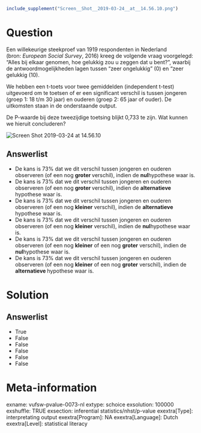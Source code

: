 ```r
include_supplement("Screen__Shot__2019-03-24__at__14.56.10.png")
```

Question
========
Een willekeurige steekproef van 1919 respondenten in Nederland
(bron: *European Social Survey*, 2016) kreeg de volgende vraag
voorgelegd: “Alles bij elkaar genomen, hoe gelukkig zou u zeggen dat u
bent?”, waarbij de antwoordmogelijkheden lagen tussen “zeer ongelukkig”
(0) en “zeer gelukkig (10).  
  
We hebben een t-toets voor twee gemiddelden (independent t-test)
uitgevoerd om te toetsen of er een significant verschil is tussen
jongeren (groep 1: 18 t/m 30 jaar) en ouderen (groep 2: 65 jaar of
ouder). De uitkomsten staan in de onderstaande output.  
  
De P-waarde bij deze tweezijdige toetsing blijkt 0,733 te zijn. Wat
kunnen we hieruit concluderen?   
  
<img src="Screen__Shot__2019-03-24__at__14.56.10.png"
class="fr-fic fr-dii enlargeimage tvcss_2"
alt="Screen Shot 2019-03-24 at 14.56.10" />

Answerlist
----------
* De kans is 73% dat we dit verschil tussen jongeren en ouderen observeren
  (of een nog **groter **verschil), indien de **nul**hypothese waar is.
* De kans is 73% dat we dit verschil tussen jongeren en ouderen observeren
  (of een nog **groter **verschil), indien de **alternatieve** hypothese
  waar is.
* De kans is 73% dat we dit verschil tussen jongeren en ouderen observeren
  (of een nog **kleiner** verschil), indien de **alternatieve** hypothese
  waar is.
* De kans is 73% dat we dit verschil tussen jongeren en ouderen observeren
  (of een nog **kleiner** verschil), indien de **nul**hypothese waar is.
* De kans is 73% dat we dit verschil tussen jongeren en ouderen observeren
  (of een nog **kleiner** of een nog **groter** verschil), indien de
  **nul**hypothese waar is.
* De kans is 73% dat we dit verschil tussen jongeren en ouderen observeren
  (of een nog **kleiner** of een nog **groter** verschil), indien de
  **alternatieve **hypothese waar is.

Solution
========










Answerlist
----------
* True
* False
* False
* False
* False
* False

Meta-information
================
exname: vufsw-pvalue-0073-nl
extype: schoice
exsolution: 100000
exshuffle: TRUE
exsection: inferential statistics/nhst/p-value
exextra[Type]: interpretating output
exextra[Program]: NA
exextra[Language]: Dutch
exextra[Level]: statistical literacy

